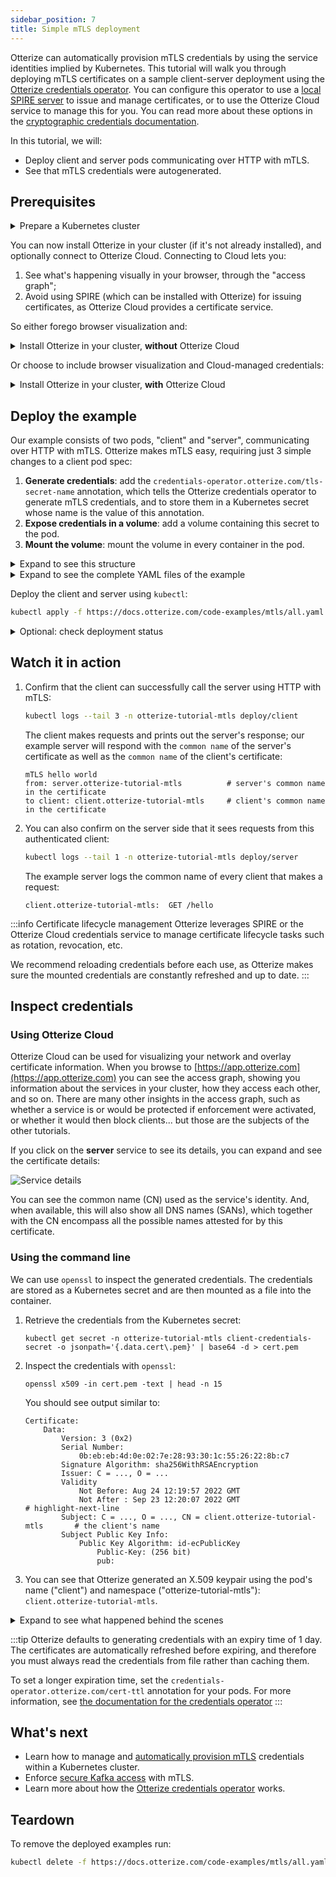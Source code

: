 ```yaml
---
sidebar_position: 7
title: Simple mTLS deployment
---
```


Otterize can automatically provision mTLS credentials by using the service identities implied by Kubernetes.
This tutorial will walk you through deploying mTLS certificates on a sample client-server deployment using the [Otterize credentials operator](/reference/configuration/credentials-operator).
You can configure this operator to use a [local SPIRE server](https://spiffe.io/docs/latest/spire-about/) to issue and manage certificates, or to use the Otterize Cloud service to manage this for you.
You can read more about these options in the [cryptographic credentials documentation](/security#cryptographic-credentials).

In this tutorial, we will:

- Deploy client and server pods communicating over HTTP with mTLS.
- See that mTLS credentials were autogenerated.

## Prerequisites

<details>
<summary>Prepare a Kubernetes cluster</summary>

Before you start, you'll need a Kubernetes cluster. Having a cluster with a [CNI](https://kubernetes.io/docs/concepts/extend-kubernetes/compute-storage-net/network-plugins/) that supports [NetworkPolicies](https://kubernetes.io/docs/concepts/services-networking/network-policies/) isn't required for this tutorial, but is recommended so that your cluster works with other tutorials.

{@include: ../_common/cluster-setup.md}
</details>

You can now install Otterize in your cluster (if it's not already installed), and optionally connect to Otterize Cloud. Connecting to Cloud lets you:
1. See what's happening visually in your browser, through the "access graph";
2. Avoid using SPIRE (which can be installed with Otterize) for issuing certificates, as Otterize Cloud provides a certificate service.

So either forego browser visualization and:

<details>
<summary>Install Otterize in your cluster, <b>without</b> Otterize Cloud</summary>

:::note Basic system memory requirements
Otterize requires about 200 MBs and 200 mCPU for all components (including a SPIRE deployment) to install and run properly on Minikube and EKS clusters.
:::

{@include: ../_common/install-otterize-mtls.md}

</details>

Or choose to include browser visualization and Cloud-managed credentials:

<details>
<summary>Install Otterize in your cluster, <b>with</b> Otterize Cloud</summary>

####  Create an Otterize Cloud account

{@include: ../_common/create-account.md}

#### Install Otterize OSS, connected to Otterize Cloud

{@include: ../_common/install-otterize-from-cloud.md}

</details>

## Deploy the example

Our example consists of two pods, "client" and "server", communicating over HTTP with mTLS.
Otterize makes mTLS easy, requiring just 3 simple changes to a client pod spec:
1. **Generate credentials**: add the `credentials-operator.otterize.com/tls-secret-name` annotation, which tells the Otterize
   credentials operator to generate mTLS credentials, and to store them in a Kubernetes secret
   whose name is the value of this annotation.
2. **Expose credentials in a volume**: add a volume containing this secret to the pod.
3. **Mount the volume**: mount the volume in every container in the pod.

<details>
<summary>Expand to see this structure</summary>

```yaml
spec:
  template:
    metadata:
      annotations:
        # highlight-next-line
        # 1. Generate credentials as a secret called "client-credentials-secret":
        credentials-operator.otterize.com/tls-secret-name: client-credentials-secret
        ...
    spec:
      volumes:
        # highlight-start
        # 2. Create a volume containing this secret:
        - name: otterize-credentials
          secret:
            secretName: client-credentials-secret
        # highlight-end
        ...
      containers:
        - name: client
          ...
          volumeMounts:
            # highlight-start
            # 3. Mount volume into container
            - name: otterize-credentials
              mountPath: /var/otterize/credentials
              readOnly: true
            # highlight-end
```
</details>

<details>
<summary>Expand to see the complete YAML files of the example</summary>
<Tabs>

<TabItem value="namespace.yaml" label="namespace.yaml" default>

```yaml
{@include: ../../static/code-examples/kafka-mtls/namespace.yaml}
```

</TabItem>

<TabItem value="client-deployment.yaml" label="client-deployment.yaml">

```yaml
{@include: ../../static/code-examples/kafka-mtls/client-deployment.yaml}
```

</TabItem>

<TabItem value="client-configmap.yaml" label="client-configmap.yaml">

```yaml
{@include: ../../static/code-examples/kafka-mtls/client-configmap.yaml}
```

</TabItem>
<TabItem value="client.js" label="client.js" default>

```js
const fs = require('fs');
const https = require('https');

const options = {
    hostname: 'server.otterize-tutorial-mtls',
    port: 443,
    path: '/hello',
    method: 'GET',
    cert: fs.readFileSync('/var/otterize/credentials/cert.pem'),
    key: fs.readFileSync('/var/otterize/credentials/key.pem'),
    ca: fs.readFileSync('/var/otterize/credentials/ca.pem')
}

const req = https.request(
    options,
    res => {
        res.on('data', function (data) {
            console.log(data.toString())
        });
    }
);

req.end();
```

</TabItem>
<TabItem value="server.js" label="server.js" default>

```js
const https = require(`https`);
const fs = require(`fs`);

const options = {
  key: fs.readFileSync('/var/otterize/credentials/key.pem'),
  cert: fs.readFileSync('/var/otterize/credentials/cert.pem'),
  ca: fs.readFileSync('/var/otterize/credentials/ca.pem'),
  requestCert: true
};

https.createServer(
    options,
    (req, res) => {
        const peerCert = req.connection.getPeerCertificate();
        const ownCert = req.connection.getCertificate();
        console.log("Received request:");
        console.log(peerCert.subject.CN + ":\t" + req.method + " " + req.url);
        if (req.url === '/hello') {
            res.writeHead(200);
            res.end('mTLS hello world\nfrom: ' + ownCert.subject.CN + '\nto client: ' + peerCert.subject.CN);
        } else {
            res.end();
        }
    }).listen(443);
```

</TabItem>
</Tabs>
</details>

Deploy the client and server using `kubectl`:
```bash
kubectl apply -f https://docs.otterize.com/code-examples/mtls/all.yaml
```

<details>
<summary>Optional: check deployment status</summary>

```bash
kubectl get pods -n otterize-tutorial-mtls
```
You should see
```
NAME                      READY   STATUS    RESTARTS   AGE
client-5689997b5c-grlnt   1/1     Running   0          35s
server-6698c58cbc-v9n9b   1/1     Running   0          34s
```
</details>

## Watch it in action

1. Confirm that the client can successfully call the server using HTTP with mTLS:

   ```bash
   kubectl logs --tail 3 -n otterize-tutorial-mtls deploy/client
   ```

   The client makes requests and prints out the server's response; our example server will respond with
   the `common name` of the server's certificate as well as the `common name` of the client's certificate:

   ```shell
   mTLS hello world
   from: server.otterize-tutorial-mtls          # server's common name in the certificate
   to client: client.otterize-tutorial-mtls     # client's common name in the certificate
   ```
2. You can also confirm on the server side that it sees requests from this authenticated client:
   ```bash
   kubectl logs --tail 1 -n otterize-tutorial-mtls deploy/server
   ```

   The example server logs the common name of every client that makes a request:

   ```shell
   client.otterize-tutorial-mtls:  GET /hello
   ```

:::info Certificate lifecycle management
Otterize leverages SPIRE or the Otterize Cloud credentials service to manage certificate lifecycle tasks such as rotation, revocation, etc.

We recommend reloading credentials before each use, as Otterize makes sure
the mounted credentials are constantly refreshed and up to date.
:::

## Inspect credentials

### Using Otterize Cloud

Otterize Cloud can be used for visualizing your network and overlay certificate information. When you browse to [https://app.otterize.com](https://app.otterize.com) you can see the access graph, showing you information about the services in your cluster, how they access each other, and so on. There are many other insights in the access graph, such as whether a service is or would be protected if enforcement were activated, or whether it would then block clients... but those are the subjects of the other tutorials.

If you click on the **server** service to see its details, you can expand and see the certificate details:

<img src="/img/quick-tutorials/mtls/server-info.png" alt="Service details" />

You can see the common name (CN) used as the service's identity. And, when available, this will also show all DNS names (SANs), which together with the CN encompass all the possible names attested for by this certificate.

### Using the command line

We can use `openssl` to inspect the generated credentials. The credentials are stored as a Kubernetes secret
and are then mounted as a file into the container.

1. Retrieve the credentials from the Kubernetes secret:

   ```shell
   kubectl get secret -n otterize-tutorial-mtls client-credentials-secret -o jsonpath='{.data.cert\.pem}' | base64 -d > cert.pem
   ```

2. Inspect the credentials with `openssl`:

   ```shell
   openssl x509 -in cert.pem -text | head -n 15
   ```
   You should see output similar to:
   ```x509
   Certificate:
       Data:
           Version: 3 (0x2)
           Serial Number:
               0b:eb:eb:4d:0e:02:7e:28:93:30:1c:55:26:22:8b:c7
           Signature Algorithm: sha256WithRSAEncryption
           Issuer: C = ..., O = ...
           Validity
               Not Before: Aug 24 12:19:57 2022 GMT
               Not After : Sep 23 12:20:07 2022 GMT
   # highlight-next-line
           Subject: C = ..., O = ..., CN = client.otterize-tutorial-mtls       # the client's name
           Subject Public Key Info:
               Public Key Algorithm: id-ecPublicKey
                   Public-Key: (256 bit)
                   pub:
   ```

3. You can see that Otterize generated an X.509 keypair using the pod's name ("client")
   and namespace ("otterize-tutorial-mtls"): `client.otterize-tutorial-mtls`.

<details>
<summary>Expand to see what happened behind the scenes</summary>

1. We annotated the pods to let Otterize know it should generate mTLS credentials.
2. The Otterize credentials operator:
    1. Generated matching mTLS credentials.
    2. Stored the mTLS credentials into Kubernetes secrets.
3. The secrets were mounted (separately) into each pod's container.
4. The pods communicated with each other using mutual TLS-authenticated HTTPS.

</details>

:::tip
Otterize defaults to generating credentials with an expiry time of 1 day. The certificates are
automatically refreshed before expiring, and therefore you must always read the credentials from file rather than caching them.

To set a longer expiration time, set the `credentials-operator.otterize.com/cert-ttl` annotation for your pods.
For more information, see [the documentation for the credentials operator](/reference/configuration/credentials-operator)
:::

## What's next

- Learn how to manage and [automatically provision mTLS](/quick-tutorials/k8s-mtls) credentials within a Kubernetes cluster.
- Enforce [secure Kafka access](/quick-tutorials/k8s-kafka-mtls) with mTLS.
- Learn more about how the [Otterize credentials operator](/reference/configuration/credentials-operator) works.

## Teardown

To remove the deployed examples run:

```bash
kubectl delete -f https://docs.otterize.com/code-examples/mtls/all.yaml
```
